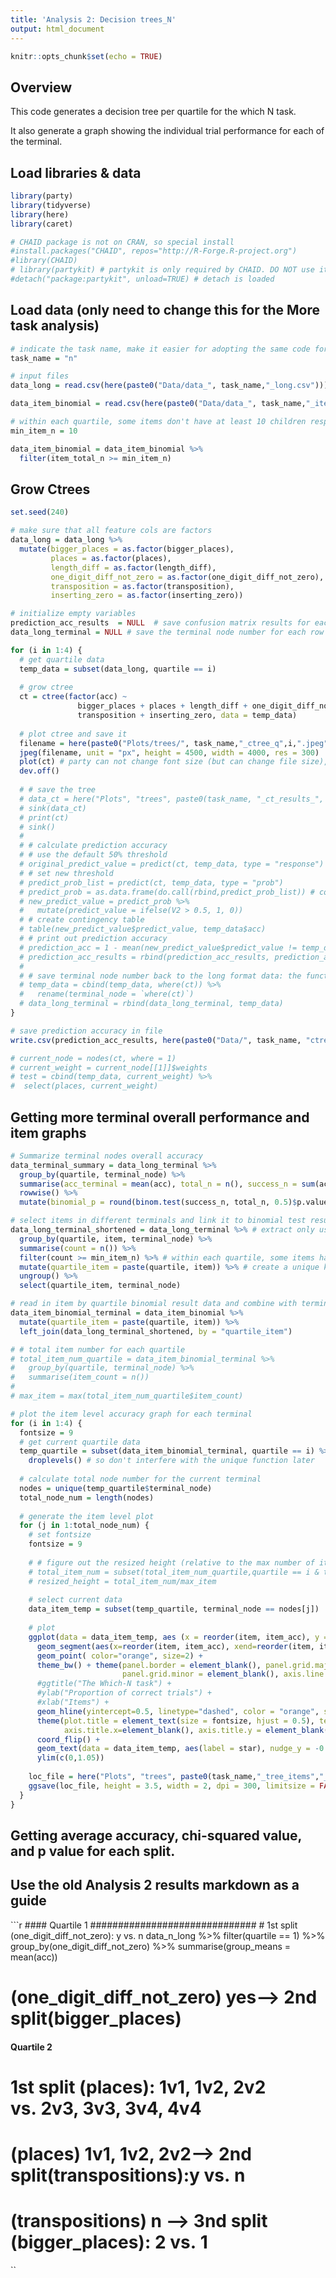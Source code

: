 ```yaml
---
title: 'Analysis 2: Decision trees_N'
output: html_document
---
```


```r
knitr::opts_chunk$set(echo = TRUE)
```

## Overview

This code generates a decision tree per quartile for the which N task.

It also generate a graph showing the individual trial performance for each of the terminal.

## Load libraries & data
```r
library(party)
library(tidyverse)
library(here)
library(caret)

# CHAID package is not on CRAN, so special install 
#install.packages("CHAID", repos="http://R-Forge.R-project.org")
#library(CHAID)
# library(partykit) # partykit is only required by CHAID. DO NOT use it to generate the original trees
#detach("package:partykit", unload=TRUE) # detach is loaded 

```

## Load data (only need to change this for the More task analysis)
```r
# indicate the task name, make it easier for adopting the same code for both the N and M tasks
task_name = "n"

# input files
data_long = read.csv(here(paste0("Data/data_", task_name,"_long.csv")))

data_item_binomial = read.csv(here(paste0("Data/data_", task_name,"_item_binomial.csv")))

# within each quartile, some items don't have at least 10 children responses. exclude them from the item level accuracy graph, but not the overall analysis???
min_item_n = 10

data_item_binomial = data_item_binomial %>% 
  filter(item_total_n >= min_item_n) 
```

## Grow Ctrees
```r
set.seed(240)

# make sure that all feature cols are factors
data_long = data_long %>%
  mutate(bigger_places = as.factor(bigger_places),
         places = as.factor(places),
         length_diff = as.factor(length_diff),
         one_digit_diff_not_zero = as.factor(one_digit_diff_not_zero),
         transposition = as.factor(transposition),
         inserting_zero = as.factor(inserting_zero))

# initialize empty variables 
prediction_acc_results  = NULL  # save confusion matrix results for each tree
data_long_terminal = NULL # save the terminal node number for each row (or trial), for plotting the item-level accuracy graphs for each quartile

for (i in 1:4) {
  # get quartile data
  temp_data = subset(data_long, quartile == i) 
  
  # grow ctree
  ct = ctree(factor(acc) ~ 
               bigger_places + places + length_diff + one_digit_diff_not_zero +
               transposition + inserting_zero, data = temp_data)
  
  # plot ctree and save it
  filename = here(paste0("Plots/trees/", task_name,"_ctree_q",i,".jpeg"))
  jpeg(filename, unit = "px", height = 4500, width = 4000, res = 300)
  plot(ct) # party can not change font size (but can change file size), partykit can and here is the syntax: gp = gpar(fontsize = 4))
  dev.off()
  
  # # save the tree
  # data_ct = here("Plots", "trees", paste0(task_name, "_ct_results_", i, ".txt"))
  # sink(data_ct)
  # print(ct)
  # sink()
  # 
  # # calculate prediction accuracy
  # # use the default 50% threshold
  # original_predict_value = predict(ct, temp_data, type = "response") 
  # # set new threshold
  # predict_prob_list = predict(ct, temp_data, type = "prob")
  # predict_prob = as.data.frame(do.call(rbind,predict_prob_list)) # converst from list to dataframe
  # new_predict_value = predict_prob %>%
  #   mutate(predict_value = ifelse(V2 > 0.5, 1, 0))
  # # create contingency table
  # table(new_predict_value$predict_value, temp_data$acc)
  # # print out prediction accuracy
  # prediction_acc = 1 - mean(new_predict_value$predict_value != temp_data$acc) 
  # prediction_acc_results = rbind(prediction_acc_results, prediction_acc)
  # 
  # # save terminal node number back to the long format data: the function "where()" show all trial data rows with terminal node number
  # temp_data = cbind(temp_data, where(ct)) %>%
  #   rename(terminal_node = `where(ct)`)
  # data_long_terminal = rbind(data_long_terminal, temp_data)
}

# save prediction accuracy in file
write.csv(prediction_acc_results, here(paste0("Data/", task_name, "ctree_model_accuracies.csv")), row.names = FALSE)

# current_node = nodes(ct, where = 1)
# current_weight = current_node[[1]]$weights
# test = cbind(temp_data, current_weight) %>%
#  select(places, current_weight)

```

## Getting more terminal overall performance and item graphs 
```r
# Summarize terminal nodes overall accuracy
data_terminal_summary = data_long_terminal %>%
  group_by(quartile, terminal_node) %>%
  summarise(acc_terminal = mean(acc), total_n = n(), success_n = sum(acc)) %>%
  rowwise() %>%
  mutate(binomial_p = round(binom.test(success_n, total_n, 0.5)$p.value, 4))

# select items in different terminals and link it to binomial test results file to generate the item accuracy graph for each terminal
data_long_terminal_shortened = data_long_terminal %>% # extract only useful info: quartile_item, and terminal node number
  group_by(quartile, item, terminal_node) %>%
  summarise(count = n()) %>%
  filter(count >= min_item_n) %>% # within each quartile, some items have lower n and maybe excluded, using the min_item_n set at the beginning as the threshold. 
  mutate(quartile_item = paste(quartile, item)) %>% # create a unique key to be linked to the binomial data
  ungroup() %>%
  select(quartile_item, terminal_node)

# read in item by quartile binomial result data and combine with terminal node number
data_item_binomial_terminal = data_item_binomial %>%
  mutate(quartile_item = paste(quartile, item)) %>%
  left_join(data_long_terminal_shortened, by = "quartile_item")

# # total item number for each quartile
# total_item_num_quartile = data_item_binomial_terminal %>%
#   group_by(quartile, terminal_node) %>%
#   summarise(item_count = n())
# 
# max_item = max(total_item_num_quartile$item_count)

# plot the item level accuracy graph for each terminal
for (i in 1:4) {
  fontsize = 9
  # get current quartile data
  temp_quartile = subset(data_item_binomial_terminal, quartile == i) %>%
    droplevels() # so don't interfere with the unique function later
  
  # calculate total node number for the current terminal
  nodes = unique(temp_quartile$terminal_node)
  total_node_num = length(nodes)
  
  # generate the item level plot
  for (j in 1:total_node_num) {
    # set fontsize
    fontsize = 9
    
    # # figure out the resized height (relative to the max number of items for all quartile all terminal)
    # total_item_num = subset(total_item_num_quartile,quartile == i & terminal_node == nodes[j])$item_count
    # resized_height = total_item_num/max_item 
    
    # select current data
    data_item_temp = subset(temp_quartile, terminal_node == nodes[j])
    
    # plot
    ggplot(data = data_item_temp, aes (x = reorder(item, item_acc), y = item_acc, label = star)) +
      geom_segment(aes(x=reorder(item, item_acc), xend=reorder(item, item_acc), y=0, yend=item_acc), color="grey", size = 0.5) +
      geom_point( color="orange", size=2) +
      theme_bw() + theme(panel.border = element_blank(), panel.grid.major = element_blank(),
                         panel.grid.minor = element_blank(), axis.line = element_line(colour = "black")) +
      #ggtitle("The Which-N task") +
      #ylab("Proportion of correct trials") + 
      #xlab("Items") +
      geom_hline(yintercept=0.5, linetype="dashed", color = "orange", size = 0.5) +
      theme(plot.title = element_text(size = fontsize, hjust = 0.5), text=element_text(size=fontsize),
            axis.title.x=element_blank(), axis.title.y = element_blank()) +
      coord_flip() +
      geom_text(data = data_item_temp, aes(label = star), nudge_y = -0.05, size = 4) +
      ylim(c(0,1.05))
    
    loc_file = here("Plots", "trees", paste0(task_name,"_tree_items","_quartile", i,"_node", nodes[j],".jpeg"))
    ggsave(loc_file, height = 3.5, width = 2, dpi = 300, limitsize = FALSE)
  }
}

```

## Getting average accuracy, chi-squared value, and p value for each split. 
## Use the old Analysis 2 results markdown as a guide
```r
#### Quartile 1 ##############################
# 1st split (one_digit_diff_not_zero): y vs. n
data_n_long %>%
  filter(quartile == 1) %>%
  group_by(one_digit_diff_not_zero) %>%
  summarise(group_means = mean(acc))



# (one_digit_diff_not_zero) yes--> 2nd split(bigger_places)

#### Quartile 2 ##############################
# 1st split (places): 1v1, 1v2, 2v2 vs. 2v3, 3v3, 3v4, 4v4

# (places) 1v1, 1v2, 2v2--> 2nd split(transpositions):y vs. n

# (transpositions) n --> 3nd split (bigger_places): 2 vs. 1
``

